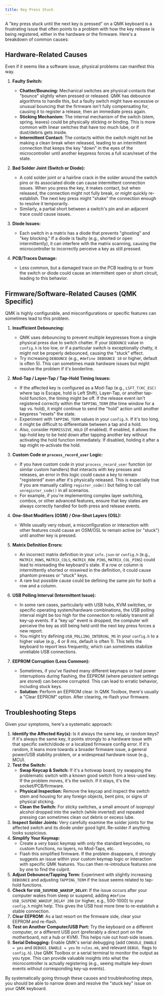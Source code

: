 ```yaml
---
title: Key Press Stuck
---
```


A "key press stuck until the next key is pressed" on a QMK keyboard is a frustrating issue that often points to a problem with how the key release is being registered, either in the hardware or the firmware. Here's a breakdown of common causes:

## Hardware-Related Causes

Even if it seems like a software issue, physical problems can manifest this way.

1.  **Faulty Switch:**
    * **Chatter/Bouncing:** Mechanical switches are physical contacts that "bounce" slightly when pressed or released. QMK has debounce algorithms to handle this, but a faulty switch might have excessive or unusual bouncing that the firmware isn't fully compensating for, causing it to register a release, then an immediate press again.
    * **Sticking Mechanism:** The internal mechanism of the switch (stem, spring, leaves) could be physically sticking or binding. This is more common with linear switches that have too much lube, or if dust/debris gets inside.
    * **Intermittent Contact:** The contacts within the switch might not be making a clean break when released, leading to an intermittent connection that keeps the key "down" in the eyes of the microcontroller until another keypress forces a full scan/reset of the state.

2.  **Bad Solder Joint (Switch or Diode):**
    * A cold solder joint or a hairline crack in the solder around the switch pins or its associated diode can cause intermittent connection issues. When you press the key, it makes contact, but when released, the connection might not fully break, or might quickly re-establish. The next key press might "shake" the connection enough to resolve it temporarily.
    * Similarly, a partial short between a switch's pin and an adjacent trace could cause issues.

3.  **Diode Issues:**
    * Each switch in a matrix has a diode that prevents "ghosting" and "key blocking." If a diode is faulty (e.g., shorted or open intermittently), it can interfere with the matrix scanning, causing the microcontroller to incorrectly perceive a key as still pressed.

4.  **PCB/Traces Damage:**
    * Less common, but a damaged trace on the PCB leading to or from the switch or diode could cause an intermittent open or short circuit, leading to this behavior.

## Firmware/Software-Related Causes (QMK Specific)

QMK is highly configurable, and misconfigurations or specific features can sometimes lead to this problem.

1.  **Insufficient Debouncing:**
    * QMK uses debouncing to prevent multiple keypresses from a single physical press due to switch chatter. If your `DEBOUNCE` value in `config.h` is too low, or if a particular switch is exceptionally chatty, it might not be properly debounced, causing the "stuck" effect.
    * Try increasing `DEBOUNCE` (e.g., `#define DEBOUNCE 10` or higher, default is often 5). This can sometimes mask hardware issues but might resolve the problem if it's borderline.

2.  **Mod-Tap / Layer-Tap / Tap-Hold Timing Issues:**
    * If the affected key is configured as a Mod-Tap (e.g., `LSFT_T(KC_ESC)` where tap is Escape, hold is Left Shift), Layer-Tap, or another tap-hold function, the timing might be off. If the release event isn't registered correctly within the `TAPPING_TERM` (the time window for a tap vs. hold), it might continue to send the "hold" action until another keypress "resets" the state.
    * Experiment with `TAPPING_TERM` values in your `config.h`. If it's too long, it might be difficult to differentiate between a tap and a hold.
    * Also, consider `PERMISSIVE_HOLD` (if enabled). If enabled, it allows the tap-hold key to be held down after tapping another key without activating the hold function immediately. If disabled, holding it after a tap might re-activate the hold.

3.  **Custom Code or `process_record_user` Logic:**
    * If you have custom code in your `process_record_user` function (or similar custom handlers) that interacts with key presses and releases, an error in this logic could cause a key to remain "registered" even after it's physically released. This is especially true if you are manually calling `register_code()` but failing to call `unregister_code()` in all scenarios.
    * For example, if you're implementing complex layer switching, combos, or other advanced features, ensure that key states are always correctly handled for both press and release events.

4.  **One-Shot Modifiers (OSM) / One-Shot Layers (OSL):**
    * While usually very robust, a misconfiguration or interaction with other features could cause an OSM/OSL to remain active (or "stuck") until another key is pressed.

5.  **Matrix Definition Errors:**
    * An incorrect matrix definition in your `info.json` or `config.h` (e.g., `MATRIX_ROWS`, `MATRIX_COLS`, `MATRIX_ROW_PINS`, `MATRIX_COL_PINS`) could lead to misreading the keyboard's state. If a row or column is intermittently shorted or miswired in the definition, it could cause phantom presses or "stuck" keys.
    * A rare but possible cause could be defining the same pin for both a row and a column.

6.  **USB Polling Interval (Intermittent Issue):**
    * In some rare cases, particularly with USB hubs, KVM switches, or specific operating system/hardware combinations, the USB polling interval might be too high for the connection to reliably transmit all key-up events. If a "key up" event is dropped, the computer will perceive the key as still being held until the next key press forces a new report.
    * You might try defining `USB_POLLING_INTERVAL_MS` in your `config.h` to a higher value (e.g., 4 or 8 ms, default is often 1). This tells the keyboard to report less frequently, which can sometimes stabilize unreliable USB connections.

7.  **EEPROM Corruption (Less Common):**
    * Sometimes, if you've flashed many different keymaps or had power interruptions during flashing, the EEPROM (where persistent settings are stored) can become corrupted. This can lead to erratic behavior, including stuck keys.
    * **Solution:** Perform an EEPROM clear. In QMK Toolbox, there's usually a "Clear EEPROM" option. After clearing, re-flash your firmware.

## Troubleshooting Steps

Given your symptoms, here's a systematic approach:

1.  **Identify the Affected Key(s):** Is it always the same key, or random keys? If it's always the same key, it points strongly to a hardware issue with that specific switch/diode or a localized firmware config error. If it's random, it leans more towards a broader firmware issue, a general power/USB stability problem, or a widespread hardware issue (e.g., MCU).
2.  **Test the Switch:**
    * **Swap Keycap & Switch:** If it's a hotswap board, try swapping the problematic switch with a known good switch from a less-used key. If the problem moves, it's the switch. If it stays, it's the socket/PCB/firmware.
    * **Physical Inspection:** Remove the keycap and inspect the switch stem and housing for any foreign objects, bent pins, or signs of physical sticking.
    * **Clean the Switch:** For sticky switches, a small amount of isopropyl alcohol dropped into the switch (while inverted) and repeated pressing can sometimes clean out debris or excess lube.
3.  **Inspect Solder Joints:** Very carefully examine the solder joints for the affected switch and its diode under good light. Re-solder if anything looks suspicious.
4.  **Simplify Your Keymap:**
    * Create a *very* basic keymap with only the standard keycodes, no custom functions, no layers, no Mod-Taps, etc.
    * Flash this simplified firmware. If the problem disappears, it strongly suggests an issue within your custom keymap logic or interaction with specific QMK features. You can then re-introduce features one by one to find the culprit.
5.  **Adjust Debounce/Tapping Term:** Experiment with slightly increasing `DEBOUNCE` and adjusting `TAPPING_TERM` if the issue seems related to tap-hold functions.
6.  **Check for `USB_SUSPEND_WAKEUP_DELAY`:** If the issue occurs after your computer wakes from sleep or suspend, adding `#define USB_SUSPEND_WAKEUP_DELAY 200` (or higher, e.g., 500-1000) to your `config.h` might help. This gives the USB host more time to re-establish a stable connection.
7.  **Clear EEPROM:** As a last resort on the firmware side, clear your EEPROM and re-flash.
8.  **Test on Another Computer/USB Port:** Try the keyboard on a different computer, or a different USB port (preferably a direct port on the motherboard, not a hub or KVM). This helps rule out host-side issues.
9.  **Serial Debugging:** Enable QMK's serial debugging (add `CONSOLE_ENABLE = yes` and `DEBUGS_ENABLE = yes` to `rules.mk`, and relevant `DEBUG_` flags to `config.h`). Use QMK Toolbox or a serial terminal to monitor the output as you type. This can provide valuable insights into what the microcontroller is actually registering (e.g., seeing multiple key-down events without corresponding key-up events).

By systematically going through these causes and troubleshooting steps, you should be able to narrow down and resolve the "stuck key" issue on your QMK keyboard.